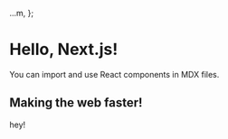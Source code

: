 
  ...m,
};

# Hello, Next.js!

You can import and use React components in MDX files.

## Making the web faster!

hey!
